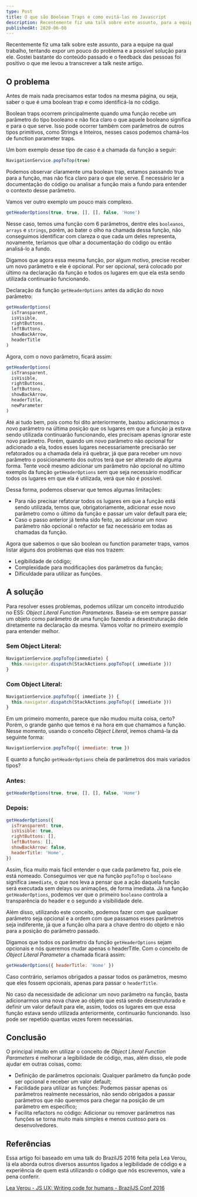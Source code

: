 ```yaml
---
type: Post
title: O que são Boolean Traps e como evitá-las no Javascript
description: Recentemente fiz uma talk sobre este assunto, para a equipe na qual trabalho, tentando expor um pouco do problema e a possível solução para ele. Gostei bastante do conteúdo passado e o feedback das pessoas foi positivo o que me levou a transcrever a talk neste artigo.
publishedAt: 2020-06-08
---
```


Recentemente fiz uma talk sobre este assunto, para a equipe na qual trabalho, tentando expor um pouco do problema e a possível solução para ele. Gostei bastante do conteúdo passado e o feedback das pessoas foi positivo o que me levou a transcrever a talk neste artigo.

## O problema

Antes de mais nada precisamos estar todos na mesma página, ou seja, saber o que é uma boolean trap e como identificá-la no código.

Boolean traps ocorrem principalmente quando uma função recebe um parâmetro do tipo booleano e não fica claro o que aquele booleano significa e para o que serve. Isso pode ocorrer também com parâmetros de outros tipos primitivos, como Strings e Inteiros, nesses casos podemos chamá-los de function parameter traps.

Um bom exemplo desse tipo de caso é a chamada da função a seguir:

```javascript
NavigationService.popToTop(true)
```

Podemos observar claramente uma boolean trap, estamos passando true para a função, mas não fica claro para o que ele serve. É necessário ler a documentação do código ou analisar a função mais a fundo para entender o contexto desse parâmetro.

Vamos ver outro exemplo um pouco mais complexo.

```javascript
getHeaderOptions(true, true, [], [], false, 'Home')
```

Nesse caso, temos uma função com 6 parâmetros, dentre eles `booleanos`, `arrays` e `strings`, porém, ao bater o olho na chamada dessa função, não conseguimos identificar com clareza o que cada um deles representa, novamente, teríamos que olhar a documentação do código ou então analisá-lo a fundo.

Digamos que agora essa mesma função, por algum motivo, precise receber um novo parâmetro e ele é opcional. Por ser opcional, será colocado por último na declaração da função e todos os lugares em que ela esta sendo utilizada continuarão funcionando.

Declaração da função `getHeaderOptions` antes da adição do novo parâmetro:

```javascript
getHeaderOptions(
  isTransparent,
  isVisible,
  rightButtons,
  leftButtons,
  showBackArrow,
  headerTitle
)
```

Agora, com o novo parâmetro, ficará assim:

```javascript
getHeaderOptions(
  isTransparent,
  isVisible,
  rightButtons,
  leftButtons,
  showBackArrow,
  headerTitle,
  newParameter
)
```

Até ai tudo bem, pois como foi dito anteriormente, bastou adicionarmos o novo parâmetro na última posição que os lugares em que a função ja estava sendo utilizada continuarão funcionando, eles precisam apenas ignorar este novo parâmetro. Porém, quando um novo parâmetro não opcional for adicionado a ela, todos esses lugares necessariamente precisarão ser refatorados ou a chamada dela irá quebrar, já que para receber um novo parâmetro o posicionamento dos outros terá que ser alterado de alguma forma. Tente você mesmo adicionar um parâmetro não opcional no ultimo exemplo da função `getHeaderOptions` sem que seja necessário modificar todos os lugares em que ela é utilizada, verá que não é possível.

Dessa forma, podemos observar que temos algumas limitações:

- Para não precisar refatorar todos os lugares em que a função está sendo utilizada, temos que, obrigatoriamente, adicionar esse novo parâmetro como o último da função e passar um valor default para ele;
- Caso o passo anterior já tenha sido feito, ao adicionar um novo parâmetro não opcional o refactor se faz necessário em todas as chamadas da função.

Agora que sabemos o que são boolean ou function parameter traps, vamos listar alguns dos problemas que elas nos trazem:

- Legibilidade de código;
- Complexidade para modificações dos parâmetros da função;
- Dificuldade para utilizar as funções.

## A solução

Para resolver esses problemas, podemos utilizar um conceito introduzido no ES5: _Object Literal Function Parameteres_. Baseia-se em sempre passar um objeto como parâmetro de uma função fazendo a desestruturação dele diretamente na declaração da mesma. Vamos voltar no primeiro exemplo para entender melhor.

### Sem Object Literal:

```javascript
NavigationService.popToTop(immediate) {
  this.navigator.dispatch(StackActions.popToTop({ immediate }))
}
```

### Com Object Literal:

```javascript
NavigationService.popToTop({ immediate }) {
  this.navigator.dispatch(StackActions.popToTop({ immediate }))
}
```

Em um primeiro momento, parece que não mudou muita coisa, certo? Porém, o grande ganho que temos é na hora em que chamamos a função. Nesse momento, usando o conceito _Object Literal_, iremos chamá-la da seguinte forma:

```javascript
NavigationService.popToTop({ immediate: true })
```

E quanto a função `getHeaderOptions` cheia de parâmetros dos mais variados tipos?

### Antes:

```javascript
getHeaderOptions(true, true, [], [], false, 'Home')
```

### Depois:

```javascript
getHeaderOptions({
  isTransparent: true,
  isVisible: true,
  rightButtons: [],
  leftButtons: [],
  showBackArrow: false,
  headerTitle: 'Home',
})
```

Assim, fica muito mais fácil entender o que cada parâmetro faz, pois ele está nomeado. Conseguimos ver que na função `popToTop` o `booleano` significa `immediate`, o que nos leva a pensar que a ação daquela função será executada sem delays ou animações, de forma imediata. Já na função `getHeaderOptions`, podemos ver que o primeiro `booleano` controla a transparência do header e o segundo a visibilidade dele.

Além disso, utilizando este conceito, podemos fazer com que qualquer parâmetro seja opcional e a ordem com que passamos esses parâmetros seja indiferente, já que a função olha para a chave dentro do objeto e não para a posição do parâmetro passado.

Digamos que todos os parâmetro da função `getHeaderOptions` sejam opcionais e nós queremos mudar apenas o headerTitle. Com o conceito de _Object Literal Parameter_ a chamada ficará assim:

```javascript
getHeaderOptions({ headerTitle: 'Home' })
```

Caso contrário, seríamos obrigados a passar todos os parâmetros, mesmo que eles fossem opcionais, apenas para passar o `headerTitle`.

No caso da necessidade de adicionar um novo parâmetro na função, basta adicionarmos uma nova chave ao objeto que está sendo desestruturado e definir um valor default para ele, assim, todos os lugares em que essa função estava sendo utilizada anteriormente, continuarão funcionando. Isso pode ser repetido quantas vezes forem necessárias.

## Conclusão

O principal intuito em utilizar o conceito de _Object Literal Function Parameters_ é melhorar a legibilidade de código, mas, além disso, ele pode ajudar em outras coisas, como:

- Definição de parâmetros opcionais: Qualquer parâmetro da função pode ser opcional e receber um valor default;
- Facilidade para utilizar as funções: Podemos passar apenas os parâmetros realmente necessários, não sendo obrigados a passar parâmetros que não queremos para chegar na posição de um parâmetro em específico;
- Facilita refactors no código: Adicionar ou remover parâmetros nas funções se torna muito mais simples e menos custoso para os desenvolvedores.

## Referências

Essa artigo foi baseado em uma talk do BrazilJS 2016 feita pela Lea Verou, lá ela aborda outros diversos assuntos ligados a legibilidade de código e a experiência de quem está utilizando o código que nós escrevemos, vale a pena conferir.

[Lea Verou - JS UX: Writing code for humans - BrazilJS Conf 2016](https://www.youtube.com/watch?v=loj3CLHovt0&list=PLIjRSZIgC41N7neVqbcKVaS0A4TxY_aLL)
